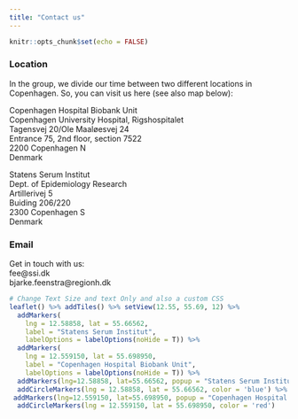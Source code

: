 ```yaml
---
title: "Contact us"
---
```


```r
knitr::opts_chunk$set(echo = FALSE)
```

### Location
In the group, we divide our time between two different locations in Copenhagen. So, you can visit us here (see also map below):

Copenhagen Hospital Biobank Unit  
Copenhagen University Hospital, Rigshospitalet  
Tagensvej 20/Ole Maaløesvej 24    
Entrance 75, 2nd floor, section 7522    
2200 Copenhagen N   
Denmark

Statens Serum Institut  
Dept. of Epidemiology Research    
Artillerivej 5  
Buiding 206/220   
2300 Copenhagen S     
Denmark  

### Email
Get in touch with us:   
fee@ssi.dk    
bjarke.feenstra@regionh.dk

<!-- 
```r
library(leaflet)

##content <- paste(sep = "<br/>",
##  "<b><a href='https://www.ssi.dk/'>Statens Serum Institut</a></b>",
##  "Artillerivej 5 ",
##  "2300 København S")


m <- leaflet() %>%
  addTiles() %>%  # Add default OpenStreetMap map tiles
  addMarkers(lng=12.587480, lat=55.666080, popup = "Statens Serum Institut")  %>%
  addCircleMarkers(lng = 12.587480, lat = 55.666080, color = 'blue') %>%
 addMarkers(lng=12.559150, lat=55.698950, popup = "Copenhagen Hospital Biobank Unit")  %>%
  addCircleMarkers(lng = 12.560487, lat = 55.698987, color = 'red')
##  addPopups(12.58735, 55.66623, content, options = popupOptions(closeButton = FALSE))
m




#n <- leaflet() %>%
 # addTiles() %>%  # Add default OpenStreetMap map tiles
  #addMarkers(lng=12.560487, lat=55.698987, popup = "Statens Serum Institut")  %>%
 # addCircleMarkers(lng = 12.560487, lat = 55.698987, color = 'red')
##  addPopups(12.58735, 55.66623, content, options = popupOptions(closeButton = FALSE))
#n



```
-->




```r
# Change Text Size and text Only and also a custom CSS
leaflet() %>% addTiles() %>% setView(12.55, 55.69, 12) %>%
  addMarkers(
    lng = 12.58858, lat = 55.66562,
    label = "Statens Serum Institut",
    labelOptions = labelOptions(noHide = T)) %>%
  addMarkers(
    lng = 12.559150, lat = 55.698950,
    label = "Copenhagen Hospital Biobank Unit",
    labelOptions = labelOptions(noHide = T)) %>%
  addMarkers(lng=12.58858, lat=55.66562, popup = "Statens Serum Institut")  %>%
  addCircleMarkers(lng = 12.58858, lat = 55.66562, color = 'blue') %>%
 addMarkers(lng=12.559150, lat=55.698950, popup = "Copenhagen Hospital Biobank Unit")  %>%
  addCircleMarkers(lng = 12.559150, lat = 55.698950, color = 'red')

```



